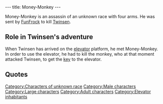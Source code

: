 ---
title: Money-Monkey
---

{{Character|
Name=Money-Monkey|
Image=DVMONEYM.JPG|
Race=Unknown|
Gender=Male|
Size=Large|
Age=Adult}}

Money-Monkey is an assassin of an unknown race with four arms. He was sent by [[FunFrock]] to kill [[Twinsen]].

==Role in Twinsen's adventure==
When Twinsen has arrived on the [[Elevator to the Undergas|elevator]] platform, he met Money-Monkey. In order to use the elevator, he had to kill the monkey, who at that moment attacked Twinsen, to get the [[key]] to the elevator.

==Quotes==
{{Quote|
Quote=Ah, here you are at last! I was beginning to wonder if I would see you today.|
Character=Money-Monkey}}
{{Quote|
Quote=I, my lad, am an assassin that Dark Monk's paid to eliminate you. But, looking at you, it seems I must have the wrong fellow. The lad I hunt is a warrior so fierce, that Dark Monk himself fears him!|
Character=Money-Monkey}}
{{Quote|
Quote=Laddie, you are as savvy as a monster from the gas. When you established contact with Johnny Rocket, my spies were there. We have followed you since. I knew that you wanted to go down to the under-gas. Thus I waited here to strike. But enough said. Now, lad, prepare yourself to die!!|
Character=Money-Monkey}}

[[Category:Characters of unknown race]]
[[Category:Male characters]]
[[Category:Large characters]]
[[Category:Adult characters]]
[[Category:Elevator inhabitants]]